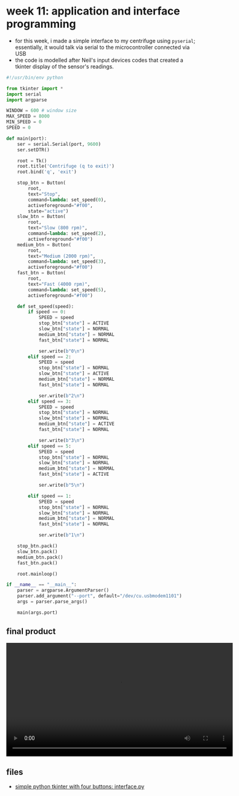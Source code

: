 # week 11: application and interface programming

- for this week, i made a simple interface to my centrifuge using `pyserial`; essentially, it would talk via serial to the microcontroller connected via USB
- the code is modelled after Neil's input devices codes that created a tkinter display of the sensor's readings.

```python
#!/usr/bin/env python

from tkinter import *
import serial
import argparse

WINDOW = 600 # window size
MAX_SPEED = 8000
MIN_SPEED = 0
SPEED = 0

def main(port):
    ser = serial.Serial(port, 9600)
    ser.setDTR()

    root = Tk()
    root.title('Centrifuge (q to exit)')
    root.bind('q', 'exit')

    stop_btn = Button(
        root,
        text="Stop",
        command=lambda: set_speed(0),
        activeforeground="#f00",
        state="active")
    slow_btn = Button(
        root,
        text="Slow (800 rpm)",
        command=lambda: set_speed(2),
        activeforeground="#f00")
    medium_btn = Button(
        root,
        text="Medium (2000 rpm)",
        command=lambda: set_speed(3),
        activeforeground="#f00")
    fast_btn = Button(
        root,
        text="Fast (4000 rpm)",
        command=lambda: set_speed(5),
        activeforeground="#f00")

    def set_speed(speed):
        if speed == 0:
            SPEED = speed
            stop_btn["state"] = ACTIVE
            slow_btn["state"] = NORMAL
            medium_btn["state"] = NORMAL
            fast_btn["state"] = NORMAL

            ser.write(b"0\n")
        elif speed == 2:
            SPEED = speed
            stop_btn["state"] = NORMAL
            slow_btn["state"] = ACTIVE
            medium_btn["state"] = NORMAL
            fast_btn["state"] = NORMAL

            ser.write(b"2\n")
        elif speed == 3:
            SPEED = speed
            stop_btn["state"] = NORMAL
            slow_btn["state"] = NORMAL
            medium_btn["state"] = ACTIVE
            fast_btn["state"] = NORMAL

            ser.write(b"3\n")
        elif speed == 5:
            SPEED = speed
            stop_btn["state"] = NORMAL
            slow_btn["state"] = NORMAL
            medium_btn["state"] = NORMAL
            fast_btn["state"] = ACTIVE

            ser.write(b"5\n")

        elif speed == 1:
            SPEED = speed
            stop_btn["state"] = NORMAL
            slow_btn["state"] = NORMAL
            medium_btn["state"] = NORMAL
            fast_btn["state"] = NORMAL

            ser.write(b"1\n")

    stop_btn.pack()
    slow_btn.pack()
    medium_btn.pack()
    fast_btn.pack()

    root.mainloop()

if __name__ == "__main__":
    parser = argparse.ArgumentParser()
    parser.add_argument("--port", default="/dev/cu.usbmodem1101")
    args = parser.parse_args()

    main(args.port)
```


## final product

<p align="center">
  <video width="600" controls>
    <source src="../../videos/wk11/interface.mp4" type="video/mp4" />
    Your browser does not support the video tag.
  </video>
</p>

## files
- [simple python tkinter with four buttons: interface.py](/wk11/interface.py)
